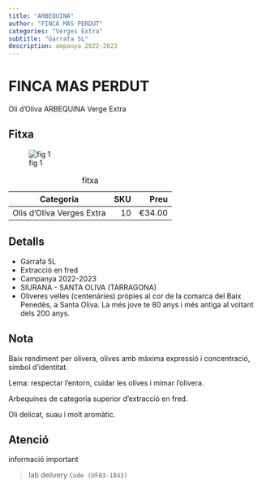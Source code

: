 ```yaml
---
title: "ARBEQUINA"
author: "FINCA MAS PERDUT"
categories: "Verges Extra"
subtitle: "Garrafa 5L"
description: ampanya 2022-2023
---
```


# FINCA MAS PERDUT

Oli d'Oliva ARBEQUINA Verge Extra  

## Fitxa

![fig 1](../imagesoil/fincas_mas_perdut_arbequina_10L.jpeg){fig-alt="Garrafa 5L."}


| Categoria                |  SKU | Preu   |
|--------------------------|-----:|-------:|
| Olis d'Oliva Verges Extra|  10  | €34.00 |

: fitxa

## Detalls

- Garrafa 5L
- Extracció en fred
- Campanya 2022-2023
- SIURANA - SANTA OLIVA (TARRAGONA)
- Oliveres velles (centenàries) pròpies al cor de la comarca del Baix Penedès, a Santa Oliva. La més jove te 80 anys i més antiga al voltant dels 200 anys.


:::{.callout-note  collapse="false" }

## Nota

Baix rendiment per olivera, olives amb màxima expressió i concentració, símbol d'identitat.

Lema: respectar l'entorn, cuidar les olives i mimar l'olivera.

Arbequines de categoria superior d'extracció en fred.

Oli delicat, suau i molt aromàtic.
:::


:::{.callout-caution  collapse="false" }

## Atenció 

informació important

:::

>
lab delivery
 `Code (UF03-1843)`